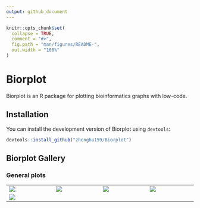 ```yaml
---
output: github_document
---
```


<!-- README.md is generated from README.Rmd. Please edit that file -->

```r
knitr::opts_chunk$set(
  collapse = TRUE,
  comment = "#>",
  fig.path = "man/figures/README-",
  out.width = "100%"
)
```

# Biorplot

Biorplot is an R package for plotting bioinformatics graphs with low-code.



## Installation

You can install the development version of Biorplot using `devtools`:

``` r
devtools::install_github("zhenghu159/Biorplot")
```



## Biorplot Gallery

### General plots

<table width="1500">
    <tr>
        <td width="300"><justify>
        <a href=https://zhenghu159.github.io/Biorplot/articles/General_Plots.html#bior_lineplot target="-blank" title="Bior_LinePlot()">
        <img src="https://zhenghu159.github.io/Biorplot/articles/General_Plots_files/figure-html/unnamed-chunk-3-1.png" > 
        </a>
        </justify></td>
        
        <td width="300"><justify>
        <a href=https://zhenghu159.github.io/Biorplot/articles/General_Plots.html#bior_pieplot target="-blank" title="Bior_PiePlot()">
        <img src="https://zhenghu159.github.io/Biorplot/articles/General_Plots_files/figure-html/unnamed-chunk-4-1.png" >
        </a>
        </justify></td>
        
        <td width="300"> <justify>
        <a href=https://zhenghu159.github.io/Biorplot/articles/General_Plots.html#bior_stackbarplot target="-blank" title="Bior_StackBarplot()">
        <img src="https://zhenghu159.github.io/Biorplot/articles/General_Plots_files/figure-html/unnamed-chunk-5-1.png" >
        </a>
        <justify></td>
        
        <td width="300"> <justify>
        <a href=https://zhenghu159.github.io/Biorplot/articles/General_Plots.html#bior_dotplot target="-blank"  title="Bior_DotPlot()">
        <img src="https://zhenghu159.github.io/Biorplot/articles/General_Plots_files/figure-html/unnamed-chunk-6-1.png" >
        </a>
        <justify></td>
    </tr>
    
    <tr>
        <td width="300"><justify>
        <a href=https://zhenghu159.github.io/Biorplot/articles/General_Plots.html#bior_sankeyplot target="-blank" title="Bior_Sankeyplot()">
        <img src="https://raw.githubusercontent.com/zhenghu159/Biorplot/main/vignettes/images/Bior_Sankeyplot.png" > 
        </a>
        </justify></td>
        
        <td width="300"><justify>
        </justify></td>
        
        <td width="300"> <justify>
        <justify></td>
        
        <td width="300"> <justify>
        <justify></td>
    </tr>
</table>








